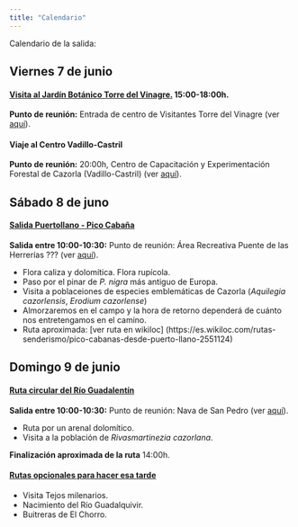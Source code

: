 ```yaml
---
title: "Calendario"
---
```


Calendario de la salida:

## Viernes 7 de junio

#### [Visita al **Jardín Botánico Torre del Vinagre**.]{.underline} 15:00-18:00h.

**Punto de reunión:** Entrada de centro de Visitantes Torre del Vinagre (ver [aquí](https://maps.app.goo.gl/P8krCsSs1dyZ1WmR8)).


#### Viaje al Centro Vadillo-Castril

**Punto de reunión:** 20:00h, Centro de Capacitación y Experimentación Forestal de Cazorla (Vadillo-Castril) (ver [aquí](https://maps.app.goo.gl/LvikSkxsLSX7s51W9)).

<!-- -   Recordad lleva 5€ por noche y persona, a ser posiblle en metálico. -->

<!-- -   Es necesario traer sacos de dormir o mantas/sábanas para dormir, así como toallas. -->

<!-- -   En Pola de Somiedo hay bares y restaurantes para cenar, pero recomendamos que traigáis comida comprada para el almuerzo de sábado y domingo, ya que probablemente a la hora que lleguemos a Pola de Somiedo no estén los supermercados abiertos. -->

<!-- -   Tanto el sábado como el domingo podremos igualmente desayunar y cenar en cualquiera de los bares del pueblo antes de iniciar las excursiones. -->

## Sábado 8 de juno

#### [Salida Puertollano - Pico Cabaña]{.underline} 

**Salida entre 10:00-10:30:** Punto de reunión: Área Recreativa Puente de las Herrerías ??? (ver [aquí](https://www.google.es/)).

-   Flora caliza y dolomítica. Flora rupícola.
-   Paso por el pinar de *P. nigra* más antiguo de Europa.
-   Visita a poblaceiones de especies emblemáticas de Cazorla (*Aquilegia cazorlensis*, *Erodium cazorlense*)
-   Almorzaremos en el campo y la hora de retorno dependerá de cuánto nos entretengamos en el camino.
-   Ruta aproximada: [ver ruta en wikiloc] (https://es.wikiloc.com/rutas-senderismo/pico-cabanas-desde-puerto-llano-2551124)

## Domingo 9 de junio

#### [Ruta circular del Río Guadalentín]{.underline}

**Salida entre 10:00-10:30:** Punto de reunión: Nava de San Pedro (ver [aquí](https://maps.app.goo.gl/KUmjX1WwtmRGRp7r8)).

- Ruta por un arenal dolomítico.
- Visita a la población de *Rivasmartinezia cazorlana*.

**Finalización aproximada de la ruta** 14:00h.


#### [Rutas opcionales para hacer esa tarde]{.underline}
- Visita Tejos milenarios.
- Nacimiento del Río Guadalquivir.
- Buitreras de El Chorro.
